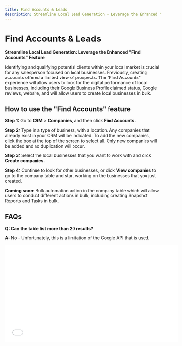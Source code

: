 ```yaml
---
title: Find Accounts & Leads
description: Streamline Local Lead Generation - Leverage the Enhanced "Find Accounts" Feature
---
```


# Find Accounts & Leads

**Streamline Local Lead Generation: Leverage the Enhanced "Find Accounts" Feature**

Identifying and qualifying potential clients within your local market is crucial for any salesperson focused on local businesses. Previously, creating accounts offered a limited view of prospects. The "Find Accounts" experience will allow users to look for the digital performance of local businesses, including their Google Business Profile claimed status, Google reviews, website, and will allow users to create local businesses in bulk.

## How to use the "Find Accounts" feature

**Step 1:** Go to **CRM** > **Companies**, and then click **Find Accounts.**

**Step 2:** Type in a type of business, with a location. Any companies that already exist in your CRM will be indicated. To add the new companies, click the box at the top of the screen to select all. Only new companies will be added and no duplication will occur.

**Step 3:** Select the local businesses that you want to work with and click **Create companies.**

**Step 4:** Continue to look for other businesses, or click **View companies** to go to the company table and start working on the businesses that you just created.

**Coming soon:** Bulk automation action in the company table which will allow users to conduct different actions in bulk, including creating Snapshot Reports and Tasks in bulk.

## FAQs

**Q: Can the table list more than 20 results?**

**A:** No - Unfortunately, this is a limitation of the Google API that is used.

<iframe 
  src="//www.youtube-nocookie.com/embed/HIX19D6jWM4" 
  width="560" 
  height="315" 
  frameBorder="0" 
  allowFullScreen
></iframe>